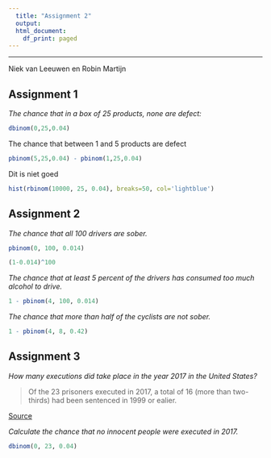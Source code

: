 ```yaml
---
  title: "Assignment 2"
  output:
  html_document:
    df_print: paged
---
```


-----

Niek van Leeuwen en Robin Martijn

## Assignment 1

*The chance that in a box of 25 products, none are defect:*

```r
dbinom(0,25,0.04)
```

The chance that between 1 and 5 products are defect

```r
pbinom(5,25,0.04) - pbinom(1,25,0.04)
```

Dit is niet goed

```r
hist(rbinom(10000, 25, 0.04), breaks=50, col='lightblue')
```


## Assignment 2

*The chance that all 100 drivers are sober.*

```r
pbinom(0, 100, 0.014)
```
```r
(1-0.014)^100
```

*The chance that at least 5 percent of the drivers has consumed too much alcohol to drive.*

```r
1 - pbinom(4, 100, 0.014)
```

*The chance that more than half of the cyclists are not sober.*

```r
1 - pbinom(4, 8, 0.42)
```

## Assignment 3

*How many executions did take place in the year 2017 in the United States?*

> Of the 23 prisoners executed in 2017, a total of 16 (more than two-thirds) had been sentenced in 1999 or ealier.

[Source](https://www.bjs.gov/index.cfm?ty=pbdetail&iid=6586) 

*Calculate the chance that no innocent people were executed in 2017.*

```r
dbinom(0, 23, 0.04)
```

